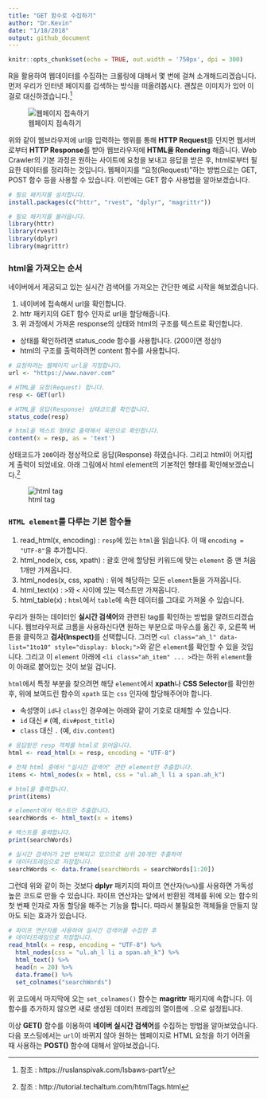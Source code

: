 ```yaml
---
title: "GET 함수로 수집하기"
author: "Dr.Kevin"
date: "1/18/2018"
output: github_document
---
```


```r
knitr::opts_chunk$set(echo = TRUE, out.width = '750px', dpi = 300)
```

R을 활용하여 웹데이터를 수집하는 크롤링에 대해서 몇 번에 걸쳐 소개해드리겠습니다. 먼저 우리가 인터넷 페이지를 검색하는 방식을 떠올려봅시다. 괜찮은 이미지가 있어 이걸로 대신하겠습니다.^[참조 : https://ruslanspivak.com/lsbaws-part1/]

![웹페이지 접속하기](https://ruslanspivak.com/lsbaws-part1/LSBAWS_HTTP_request_response.png)

위와 같이 웹브라우저에 url을 입력하는 행위를 통해 **HTTP Request**를 던지면 웹서버로부터 **HTTP Response**를 받아 웹브라우저에 **HTML을 Rendering** 해줍니다. Web Crawler의 기본 과정은 원하는 사이트에 요청을 보내고 응답을 받은 후, html로부터 필요한 데이터를 정리하는 것입니다. 웹페이지를 "요청(Request)"하는 방법으로는 GET, POST 함수 등을 사용할 수 있습니다. 이번에는 GET 함수 사용법을 알아보겠습니다. 

```r
# 필요 패키지를 설치합니다.
install.packages(c("httr", "rvest", "dplyr", "magrittr"))
```

```r
# 필요 패키지를 불러옵니다.
library(httr)
library(rvest)
library(dplyr)
library(magrittr)
```

### html을 가져오는 순서  

네이버에서 제공되고 있는 실시간 검색어를 가져오는 간단한 예로 시작을 해보겠습니다.  

1. 네이버에 접속해서 url을 확인합니다.  
1. httr 패키지의 GET 함수 인자로 url을 할당해줍니다.  
1. 위 과정에서 가져온 response의 상태와 html의 구조를 텍스트로 확인합니다.  
  - 상태를 확인하려면 status_code 함수를 사용합니다. (200이면 정상!)  
  - html의 구조를 출력하려면 content 함수를 사용합니다.  

```r
# 요청하려는 웹페이지 url을 지정합니다. 
url <- "https://www.naver.com"

# HTML을 요청(Request) 합니다.
resp <- GET(url)

# HTML을 응답(Response) 상태코드를 확인합니다.
status_code(resp)
```

```r
# html을 텍스트 형태로 출력해서 육안으로 확인합니다.
content(x = resp, as = 'text')
```

상태코드가 `200`이라 정상적으로 응답(Response) 하였습니다. 그리고 html이 어지럽게 출력이 되었네요. 아래 그림에서 html element의 기본적인 형태를 확인해보겠습니다.^[참조 : http://tutorial.techaltum.com/htmlTags.html]

![html tag](http://tutorial.techaltum.com/images/element.png)

### `HTML element`를 다루는 기본 함수들  

1. read_html(x, encoding) : `resp`에 있는 `html`을 읽습니다. 이 때 `encoding = "UTF-8"`을 추가합니다.  
1. html_node(x, css, xpath) : 괄호 안에 할당된 키워드에 맞는 `element` 중 맨 처음 1개만 가져옵니다.  
1. html_nodes(x, css, xpath) : 위에 해당하는 모든 `element`들을 가져옵니다.  
1. html_text(x) : `>`와 `<` 사이에 있는 텍스트만 가져옵니다.  
1. html_table(x) : `html`에서 `table`에 속한 데이터를 그대로 가져올 수 있습니다.  

우리가 원하는 데이터인 **실시간 검색어**와 관련된 tag를 확인하는 방법을 알려드리겠습니다. 웹브라우저로 크롬을 사용하신다면 원하는 부분으로 마우스를 옮긴 후, 오른쪽 버튼을 클릭하고 **검사(Inspect)**를 선택합니다. 그러면 `<ul class="ah_l" data-list="1to10" style="display: block;">`와 같은 `element`를 확인할 수 있을 것입니다. 그리고 이 `element` 아래에 `<li class="ah_item" ... >`라는 하위 `element`들이 아래로 붙어있는 것이 보일 겁니다. 

`html`에서 특정 부분을 찾으려면 해당 `element`에서 **xpath**나 **CSS Selector**를 확인한 후, 위에 보여드린 함수의 `xpath` 또는 `css` 인자에 할당해주어야 합니다.  

  - 속성명이 `id`나 `class`인 경우에는 아래와 같이 기호로 대체할 수 있습니다.  
  - `id` 대신 `#` (예, `div#post_title`)  
  - `class` 대신 `.` (예, `div.content`)  

```r
# 응답받은 resp 객체를 html로 읽어옵니다. 
html <- read_html(x = resp, encoding = "UTF-8")

# 전체 html 중에서 "실시간 검색어" 관련 element만 추출합니다.
items <- html_nodes(x = html, css = "ul.ah_l li a span.ah_k")

# html을 출력합니다. 
print(items)

# element에서 텍스트만 추출합니다.
searchWords <- html_text(x = items)

# 텍스트를 출력합니다. 
print(searchWords)

# 실시간 검색어가 2번 반복되고 있으므로 상위 20개만 추출하여
# 데이터프레임으로 저장합니다.
searchWords <- data.frame(searchWords = searchWords[1:20])
```

그런데 위와 같이 하는 것보다 **dplyr** 패키지의 파이프 연산자(`%>%`)를 사용하면 가독성 높은 코드로 만들 수 있습니다. 파이프 연산자는 앞에서 반환된 객체를 뒤에 오는 함수의 첫 번째 인자로 자동 할당을 해주는 기능을 합니다. 따라서 불필요한 객체들을 만들지 않아도 되는 효과가 있습니다. 

```r
# 파이프 연산자를 사용하여 실시간 검색어를 수집한 후
# 데이터프레임으로 저장합니다. 
read_html(x = resp, encoding = "UTF-8") %>% 
  html_nodes(css = "ul.ah_l li a span.ah_k") %>% 
  html_text() %>% 
  head(n = 20) %>% 
  data.frame() %>% 
  set_colnames("searchWords")
```

위 코드에서 마지막에 오는 `set_colnames()` 함수는 **magrittr** 패키지에 속합니다. 이 함수를 추가하지 않으면 새로 생성된 데이터 프레임의 열이름에 `.`으로 설정됩니다. 

이상 **GET()** 함수를 이용하여 **네이버 실시간 검색어**를 수집하는 방법을 알아보았습니다. 다음 포스팅에서는 `url`이 바뀌지 않아 원하는 웹페이지로 HTML 요청을 하기 어려울 때 사용하는 **POST()** 함수에 대해서 알아보겠습니다.
